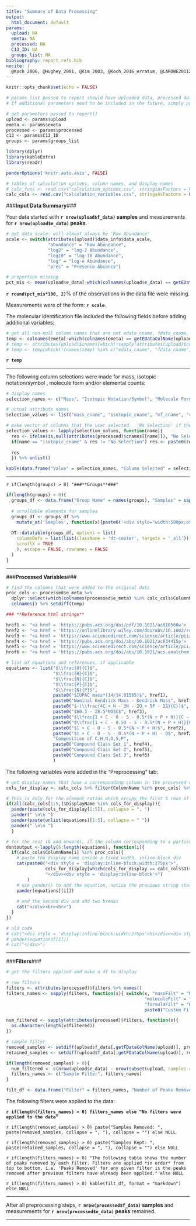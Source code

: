 ```yaml
---
title: "Summary of Data Processing"
output: 
  html_document: default
params:
  upload: NA
  emeta: NA
  processed: NA
  C13_ID: NA
  groups_list: NA
bibliography: report_refs.bib
nocite: |
  @Koch_2006, @Hughey_2001, @Kim_2003, @Koch_2016_erratum, @LAROWE20112030, @Rivas_Ubach_2018, @BAILEY2017133
---
```


```r
knitr::opts_chunk$set(echo = FALSE)

# params list passed to report should have uploaded data, processed data, and the identifier for c13.
# If additional parameters need to be included in the future, simply pass them to report() as a named element of the 'params' argument, then access them in this file using params$<newvaluename>

# get parameters passed to report()
upload <- params$upload
emeta <- params$emeta
processed <- params$processed
c13 <- params$C13_ID
groups <- params$groups_list

library(dplyr)
library(kableExtra)
library(readr)

panderOptions('knitr.auto.asis', FALSE)

# tables of calculation options, column names, and display names
# calc_funs <- read.csv("calculation_options.csv", stringsAsFactors = FALSE)
calc_cols <- read.csv("calculation_variables.csv", stringsAsFactors = FALSE)
```

###**Input Data Summary**###

Your data started with **`r nrow(upload$f_data)` samples** and measurements for **`r nrow(upload$e_data)` peaks**.

```r
# get data scale: will almost always be 'Raw Abundance'
scale <- switch(attributes(upload)$data_info$data_scale,
                "abundance" = "Raw Abundance",
                "log2" = "log-2 Abundance",
                "log10" = "log-10 Abundance",
                "log" = "log-e Abundance",
                "pres" = "Presence-Absence")

# proportion missing
pct_mis <- mean(upload$e_data[-which(colnames(upload$e_data) == getEDataColName(upload))] == 0)
```

**`r round(pct_mis*100, 2)`**% of the observations in the data file were missing.

Measurements were of the form:  **`r scale`**. 

The molecular identification file included the following fields before adding additional variables: 

```r
# get all non-null column names that are not edata_cname, fdata_cname, mass_cname
temp <- colnames(emeta[-which(colnames(emeta) == getEDataColName(upload))])
# temp <- attributes(upload)$cnames[which(!sapply(attributes(upload)$cnames, is.null))]
# temp <- temp[which(!(names(temp) %in% c("edata_cname", "fdata_cname", "mass_cname")))]
```

**`r temp`**

****

The following column selections were made for mass, isotopic notation/symbol , molecule form and/or elemental counts:

```r
# display names
selection_names <- c("Mass", "Isotopic Notation/Symbol", "Molecule Formula", "Carbon", "Hydrogen", "Oxygen", "Nitrogen", "Phosphorus")

# actual attribute names
selection_values <- list("mass_cname", "isotopic_cname", "mf_cname", "c_cname", "h_cname", "o_cname", "n_cname", "p_cname")

# make vector of columns that the user selected.  'No Selection' if they didnt make a selection
selection_values <- lapply(selection_values, function(name){
  res <- ifelse(is.null(attributes(processed)$cnames[[name]]), "No Selection", attributes(processed)$cnames[[name]])
  if(name == "isotopic_cname" & res != "No Selection") res <- paste0(res, " : ", c13)
  
  res
  }) %>% unlist()

kable(data.frame("Value" = selection_names, "Column Selected" = selection_values), align = c("l", "c"))
```

****

`r if(length(groups) > 0) "###**Groups**###"`

```r
if(length(groups) > 0){
  groups_df <- data.frame("Group Name" = names(groups), "Samples" = sapply(groups, paste, collapse = '&nbsp|&nbsp'), check.names = FALSE)
  
  # scrollable elements for samples
  groups_df <- groups_df %>% 
    mutate_at('Samples', function(x){paste0('<div style="width:500px;overflow-x:auto;display:inline-block;">', x, '</div>')})
  
  DT::datatable(groups_df, options = list(
    columnDefs = list(list(className = 'dt-center', targets = '_all')),
    scrollX = TRUE
    ), escape = FALSE, rownames = FALSE
  )
}
```

****

###**Processed Variables**###

```r
# find the columns that were added to the original data
proc_cols <- processed$e_meta %>% 
  dplyr::select(which(colnames(processed$e_meta) %in% calc_cols$ColumnName)) %>% 
  colnames() %>% setdiff(temp)

### **Reference html strings**

href1 <- "<a href = 'https://pubs.acs.org/doi/pdf/10.1021/ac010560w'> [Hughey et al., 2001]</a>"
href2 <- "<a href = 'https://onlinelibrary.wiley.com/doi/abs/10.1002/rcm.2386'> [Koch & Dittmar, 2006]</a><a href = 'https://onlinelibrary.wiley.com/doi/full/10.1002/rcm.7433'> | [Erratum]</a>"
href3 <- "<a href = 'https://www.sciencedirect.com/science/article/pii/S0016703711000378'> [LaRowe & Van Cappellen, 2011]</a>"
href4 <- "<a href = 'https://pubs.acs.org/doi/abs/10.1021/ac034415p'> [Kim et al., 2003]</a>"
href5 <- "<a href = 'https://www.sciencedirect.com/science/article/pii/S0038071716306447'> [Bailey et al., 2017]</a>"
href6 <- "<a href = 'https://pubs.acs.org/doi/abs/10.1021/acs.analchem.8b00529'> [Rivas-Ubach et al., 2018]</a>"

# list of equations and references, if applicable
equations <- list("$\\frac{O}{C}$", 
                  "$\\frac{H}{C}$", 
                  "$\\frac{N}{C}$", 
                  "$\\frac{P}{C}$", 
                  "$\\frac{N}{P}$",
                  paste0("$IUPAC mass*(14/14.01565)$", href1), 
                  paste0("Nominal Kendrick Mass - Kendrick Mass", href1), 
                  paste0("$-(\\frac{4C + H - 3N - 2O + 5P - 2S}{C})$", href2),
                  paste0("$60.3 - 28.5*NOSC$", href3), 
                  paste0("$\\frac{1 + C - O - S - 0.5*(N + P + H)}{C - O - S - N - P}$", href2), 
                  paste0("$\\frac{1 + C - 0.5O - S - 0.5*(N + P + H)}{C - 0.5*O - S - N - P}$", href2),
                  paste0("$1 + C - O - S - 0.5*(N + P + H)$", href2), 
                  paste0("$1 + C - O - S - 0.5*(N + P + H) - O$", href2), 
                  "Composition of C,H,N,O,S,P",
                  paste0("Compound Class Set 1", href4),
                  paste0("Compound Class Set 2", href5),
                  paste0("Compound Class Set 3", href6)
                  )
```

The following variables were added in the "Preprocessing" tab:

```r
# get display names that have a corresponding column in the processed columns
cols_for_display <- calc_cols %>% filter(ColumnName %in% proc_cols) %>% purrr::pluck("DisplayName")

# This is only for the element ratios which occupy the first 5 rows of the calculated columns table.
if(all(calc_cols[1:5,]$DisplayName %in% cols_for_display)){
  pander(paste(cols_for_display[1:5]), collapse = ", ")
  pander(" \n\n ")
  pander(paste(unlist(equations)[1:5], collapse = " "))
  pander(" \n\n ")
  }

# for the rest (6 and onward), if the column corresponding to a particular equation is present in the calculated columns, paste an html string:
dontoutput <-lapply(6:length(equations), function(i){
  if(calc_cols$ColumnName[i] %in% proc_cols){
    # paste the display name inside a fixed width, inline-block div
    cat(paste0("<div style = 'display:inline-block;width:275px'>",
               cols_for_display[which(cols_for_display == calc_cols$DisplayName[i])],
               "</div><div style = 'display:inline-block'>")
        )
    # use pander() to add the equation, notice the previous string started another inline-block div
    pander(equations[[i]])
    
    # end the second div and add two breaks
    cat("</div><br><br>")
  }
})

# old code
# cat("<div style = 'display:inline-block;width:275px'>hi</div><div style = 'display:inline-block'>")
# pander(equations[[1]])
# cat("</div>")
```

****

###**Filters**###

```r
# get the filters applied and make a df to display

# row filters
filters <- attributes(processed)$filters %>% names()
filters_names <- sapply(filters, function(x){ switch(x, "massFilt" = "Mass Filter", 
                                                     "moleculeFilt" = "Molecule Filter", 
                                                     "formulaFilt" = "Elemental Formula Filter", 
                                                     paste0("Custom Filter on column: ", gsub("emetaFilt_", "", x)))})

num_filtered <- sapply(attributes(processed)$filters, function(x){
  as.character(length(x$filtered))
})

# sample filter
removed_samples <- setdiff(upload$f_data[,getFDataColName(upload)], processed$f_data[,getFDataColName(processed)])
retained_samples <- setdiff(upload$f_data[,getFDataColName(upload)], removed_samples)

if(length(removed_samples) > 0){
  num_filtered <- c(nrow(upload$e_data) - nrow(subset(upload, samples = retained_samples, check_rows = TRUE)$e_data), num_filtered)
  filters_names <- c("Sample Filter", filters_names)
}

filt_df <- data.frame("Filter" = filters_names, "Number of Peaks Removed" = num_filtered, row.names = NULL, check.names = FALSE)
```

The following filters were applied to the data:

**`r if(length(filters_names) > 0) filters_names else "No filters were applied to the data"`** 

`r if(length(removed_samples) > 0) paste("Samples Removed: ", paste(removed_samples, collapse = ", "), collapse = "") else NULL`

`r if(length(removed_samples) > 0) paste("Samples Kept: ", paste(retained_samples, collapse = ", "), collapse = "") else NULL`

`r if(length(filters_names) > 0) "The following table shows the number of peaks removed by each filter. Filters are applied *in order* from top to bottom, i.e. 'Peaks Removed' for any given filter is the peaks removed after previous filters have already been applied." else NULL`

`r if(length(filters_names) > 0) kable(filt_df, format = "markdown") else NULL`

***

After all preprocessing steps, **`r nrow(processed$f_data)` samples** and measurements for **`r nrow(processed$e_data)` peaks** remained.

***

<!-- ### **References** -->
<!-- <div id = 'refs'></div> -->
<!-- $(1)$ [Hughey et al., 2001](https://pubs.acs.org/doi/pdf/10.1021/ac010560w) -->

<!-- $(2)$ [Koch \& Dittmar, 2006](https://onlinelibrary.wiley.com/doi/abs/10.1002/rcm.2386) | [Erratum](https://onlinelibrary.wiley.com/doi/full/10.1002/rcm.7433) -->

<!-- $(3)$ [LaRowe \& Van Cappellen, 2011](https://www.sciencedirect.com/science/article/pii/S0016703711000378) -->

<!-- $(4)$ [Kim et al., 2003](https://pubs.acs.org/doi/abs/10.1021/ac034415p) -->

<!-- $(5)$ [Bailey et al., 2017](https://www.sciencedirect.com/science/article/pii/S0038071716306447) -->

<!-- $(6)$ [Rivas-Ubach et al., 2018](https://pubs.acs.org/doi/abs/10.1021/acs.analchem.8b00529) -->



